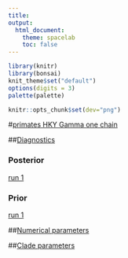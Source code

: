```yaml
---
title:
output: 
  html_document: 
    theme: spacelab
    toc: false
---
```

```r
library(knitr)
library(bonsai)
knit_theme$set("default")
options(digits = 3)
palette(palette)
```
```r
knitr::opts_chunk$set(dev="png")
```
#[primates HKY Gamma one chain](_main_bonsai_page.html)

##[Diagnostics](_main_bonsai_page.html)

### Posterior

[run 1](posterior_flags_run_1_bonsai_page.html)

### Prior

[run 1](prior_flags_run_1_bonsai_page.html)

##[Numerical parameters](numeric_parameters.html)

##[Clade parameters](clade_parameters.html)

